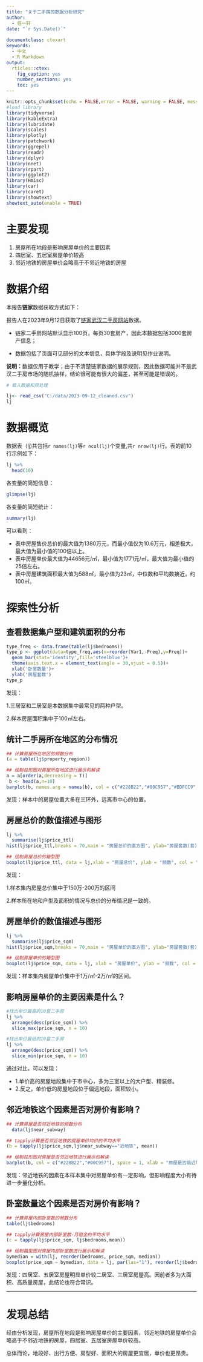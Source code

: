 ---
title: "关于二手房的数据分析研究"
author:
  - 任一轩
date: "`r Sys.Date()`"  
  
documentclass: ctexart
keywords:
  - 中文
  - R Markdown
output:
  rticles::ctex:
    fig_caption: yes
    number_sections: yes
    toc: yes
---


```{r setup, include = FALSE,echo = FALSE}
knitr::opts_chunk$set(echo = FALSE,error = FALSE, warning = FALSE, message = FALSE, out.width = "100%", split = FALSE, fig.align = "center")
#load library
library(tidyverse)
library(kableExtra)
library(lubridate)
library(scales)
library(plotly)
library(patchwork)
library(ggrepel)
library(readr)
library(dplyr)
library(nnet)
library(rpart)
library(ggplot2)
library(Hmisc)
library(car)
library(caret)
library(showtext)
showtext_auto(enable = TRUE)
```



# 主要发现

1.  房屋所在地段是影响房屋单价的主要因素
2.  四居室、五居室房屋单价较高
3.  邻近地铁的房屋单价会略高于不邻近地铁的房屋

# 数据介绍

本报告**链家**数据获取方式如下：

报告人在2023年9月12日获取了[链家武汉二手房网站](https://wh.lianjia.com/ershoufang/)数据。

-   链家二手房网站默认显示100页，每页30套房产，因此本数据包括3000套房产信息；

-   数据包括了页面可见部分的文本信息，具体字段及说明见作业说明。

**说明：**数据仅用于教学；由于不清楚链家数据的展示规则，因此数据可能并不是武汉二手房市场的随机抽样，结论很可能有很大的偏差，甚至可能是错误的。

```{r}
# 载入数据和预处理

lj<- read_csv("C:/data/2023-09-12_cleaned.csv")
lj


```

# 数据概览

数据表（lj)共包括`r names(lj)`等`r ncol(lj)`个变量,共`r nrow(lj)`行。表的前10行示例如下：

```{r}
lj %>% 
  head(10) 
```

各变量的简短信息：

```{r}
glimpse(lj)
```

各变量的简短统计：

```{r}
summary(lj)
```

可以看到：

-   表中房屋售价总价的最大值为1380万元，而最小值仅为10.6万元，相差极大，最大值为最小值的100倍以上。
-   表中房屋单价最大值为44656元/㎡，最小值为1771元/㎡，最大值为最小值的25倍左右。
-   表中房屋建筑面积最大值为588㎡，最小值为23㎡，中位数和平均数接近，约100㎡。

# 探索性分析

## 查看数据集户型和建筑面积的分布

```{r}
type_freq <- data.frame(table(lj$bedrooms))
type_p <- ggplot(data=type_freq,aes(x=reorder(Var1,-Freq),y=Freq))+
  geom_bar(stat='identity',fill='steelblue')+
  theme(axis.text.x = element_text(angle = 30,vjust = 0.5))+
  xlab('卧室数量')+
  ylab('房屋套数')
type_p

```
发现：

1.三居室和二居室是本数据集中最常见的两种户型。

2.样本房屋面积集中于100㎡左右。

## 统计二手房所在地区的分布情况

```{r}
## 计算房屋所在地区的频数分布
(a = table(lj$property_region))

## 绘制柱形图对房屋所在地区进行展示和解读
a = a[order(a,decreasing = T)]
 b <- head(a,n=10)
barplot(b, names.arg = names(b), col = c("#228B22","#00C957","#BDFCC9","#2E8B57"), xlab = "房屋所在地区", ylab = "房屋数", cex = 0.8, cex.axis = 1, main = "房屋所在地区直方图",family = "Songti SC", cex.lab = 1)

```
发现：样本中的房屋位置大多在三环外，远离市中心的位置。

## 房屋总价的数值描述与图形

```{r}
lj %>% 
  summarise(lj$price_ttl)
hist(lj$price_ttl,breaks = 70,main = "房屋总价的直方图", ylab="房屋套数(套)", xlab="房屋总价(万元)",family = "Songti SC", cex.lab = 1)
```
```{r}
## 绘制房屋总价的箱型图
boxplot(lj$price_ttl, data = lj,xlab = "房屋总价", ylab = "频数", col = "#32CD99", main = "房屋总价箱型图")
```

发现：

1.样本集内房屋总价集中于150万-200万的区间

2.样本所在地和户型及面积的情况与总价的分布情况是一致的。

## 房屋单价的数值描述与图形
```{r}
lj %>% 
  summarise(lj$price_sqm)
hist(lj$price_sqm,breaks = 70,main = "房屋单价的直方图", ylab="房屋套数(套)", xlab="房屋单价(元/㎡)",family = "Songti SC", cex.lab = 1)
```
```{r}
## 绘制房屋单价的箱型图
boxplot(lj$price_sqm, data = lj, xlab = "房屋单价", ylab = "频数", col = "#32CD99", main = "房屋单价箱型图")
```


发现：样本集内房屋单价集中于1万/㎡-2万/㎡的区间。

## 影响房屋单价的主要因素是什么？
```{r}
#找出单价最高的10套二手房
lj %>% 
  arrange(desc(price_sqm)) %>% 
  slice_max(price_sqm, n = 10)
```
```{r}
#找出单价最低的10套二手房
lj %>% 
  arrange(desc(price_sqm)) %>% 
  slice_min(price_sqm, n = 10)
```


通过对比，可以发现：

-   1.单价高的房屋地段集中于市中心，多为三室以上的大户型、精装修。
-   2.反之，单价低的房屋地段位于偏远地段，面积较小。

## 邻近地铁这个因素是否对房价有影响？
```{r}
## 计算房屋是否邻近地铁的频数分布
  data(lj$near_subway)

## tapply计算是否邻近地铁的房屋单价均价的平均水平
(b = tapply(lj$price_sqm,lj$near_subway=="近地铁", mean))

## 绘制柱形图对房屋是否邻近地铁进行展示和解读
barplot(b, col = c("#228B22","#00C957"), space = 1, xlab = "房屋是否临近地铁", ylab = "频数", horiz = TRUE, main = "样本房屋是否临近地铁直方图", xlim = c(0,30000))

```

发现：邻近地铁的因素在本样本集中对房屋单价有一定影响，但影响程度大小有待进一步量化分析。

## 卧室数量这个因素是否对房价有影响？

```{r}
## 计算房屋内部卧室数的频数分布
table(lj$bedrooms)

## tapply计算房屋内部卧室数-月租金的平均水平
(c = tapply(lj$price_sqm, lj$bedrooms,mean))

## 绘制箱型图对房屋内部卧室数进行展示和解读
bymedian = with(lj, reorder(bedrooms, price_sqm, median))
boxplot(price_sqm ~ bymedian, data = lj, par(las="1"), reorder(lj$bedrooms, lj$price_sqm, FUN = median), varwidth=TRUE, xlab = "房屋卧室数", ylab = "频数",  col = "#32CD99", main = "房屋卧室数-房屋单价箱型图")

```

发现：四居室、五居室房屋明显单价较二居室、三居室房屋高。因前者多为大面积、高质量房屋，此结论也符合常识。

--------------------------------------------------------------------


# 发现总结

​       经由分析发现，房屋所在地段是影响房屋单价的主要因素，邻近地铁的房屋单价会略高于不邻近地铁的房屋，四居室、五居室房屋单价较高。

​        总体而论，地段好、出行方便、房型好、面积大的房屋更宜居，单价也更昂贵。
